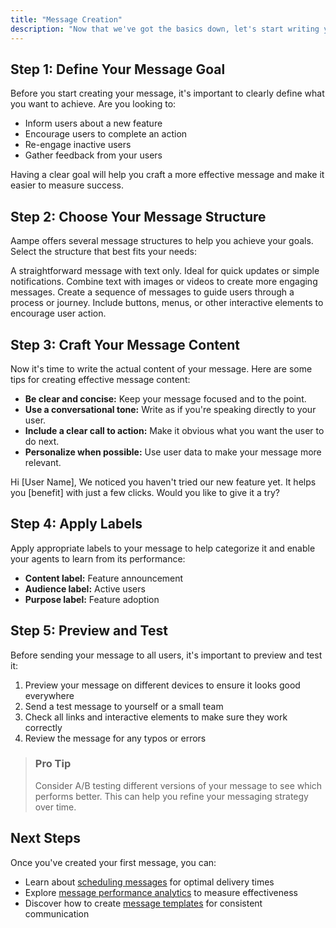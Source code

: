 ```yaml
---
title: "Message Creation"
description: "Now that we've got the basics down, let's start writing your first message"
---
```


## Step 1: Define Your Message Goal

Before you start creating your message, it's important to clearly define what you want to achieve. Are you looking to:

- Inform users about a new feature
- Encourage users to complete an action
- Re-engage inactive users
- Gather feedback from your users

Having a clear goal will help you craft a more effective message and make it easier to measure success.

## Step 2: Choose Your Message Structure

Aampe offers several message structures to help you achieve your goals. Select the structure that best fits your needs:

<CardGroup cols={2}>
  <Card title="Simple Details">
    A straightforward message with text only. Ideal for quick updates or simple notifications.
  </Card>
  <Card title="Text with Media">
    Combine text with images or videos to create more engaging messages.
  </Card>
  <Card title="Multi-step Message">
    Create a sequence of messages to guide users through a process or journey.
  </Card>
  <Card title="Interactive Message">
    Include buttons, menus, or other interactive elements to encourage user action.
  </Card>
</CardGroup>

## Step 3: Craft Your Message Content

Now it's time to write the actual content of your message. Here are some tips for creating effective message content:

- **Be clear and concise:** Keep your message focused and to the point.
- **Use a conversational tone:** Write as if you're speaking directly to your user.
- **Include a clear call to action:** Make it obvious what you want the user to do next.
- **Personalize when possible:** Use user data to make your message more relevant.

<Card title="Example Message" cta="Yes, show me">
  Hi [User Name], We noticed you haven't tried our new feature yet. It helps you [benefit] with just a few clicks. Would you like to give it a try?
</Card>

## Step 4: Apply Labels

Apply appropriate labels to your message to help categorize it and enable your agents to learn from its performance:

- **Content label:** Feature announcement
- **Audience label:** Active users
- **Purpose label:** Feature adoption

## Step 5: Preview and Test

Before sending your message to all users, it's important to preview and test it:

1. Preview your message on different devices to ensure it looks good everywhere
2. Send a test message to yourself or a small team
3. Check all links and interactive elements to make sure they work correctly
4. Review the message for any typos or errors

> ### Pro Tip
>
> Consider A/B testing different versions of your message to see which performs better. This can help you refine your messaging strategy over time.

## Next Steps

Once you've created your first message, you can:

- Learn about [scheduling messages](https://aampe-knowledgehub.vercel.app/message-controls/scheduling) for optimal delivery times
- Explore [message performance analytics](https://aampe-knowledgehub.vercel.app/analytics/message-performance) to measure effectiveness
- Discover how to create [message templates](https://aampe-knowledgehub.vercel.app/whats-next/building-library) for consistent communication